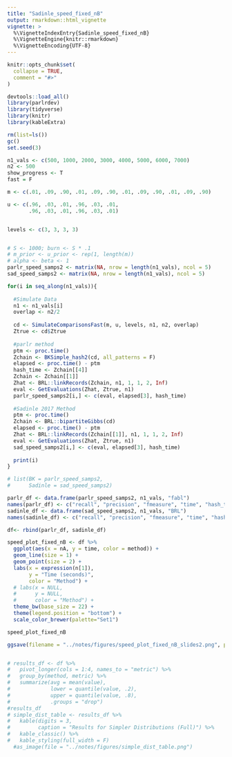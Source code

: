 ```yaml
---
title: "Sadinle_speed_fixed_nB"
output: rmarkdown::html_vignette
vignette: >
  %\VignetteIndexEntry{Sadinle_speed_fixed_nB}
  %\VignetteEngine{knitr::rmarkdown}
  %\VignetteEncoding{UTF-8}
---
```


```r
knitr::opts_chunk$set(
  collapse = TRUE,
  comment = "#>"
)

devtools::load_all()
library(parlrdev)
library(tidyverse)
library(knitr)
library(kableExtra)
```



```r

rm(list=ls())
gc()
set.seed(3)

n1_vals <- c(500, 1000, 2000, 3000, 4000, 5000, 6000, 7000)
n2 <- 500
show_progress <- T
fast = F

m <- c(.01, .09, .90, .01, .09, .90, .01, .09, .90, .01, .09, .90)

u <- c(.96, .03, .01, .96, .03, .01, 
       .96, .03, .01, .96, .03, .01)


levels <- c(3, 3, 3, 3)


# S <- 1000; burn <- S * .1
# m_prior <- u_prior <- rep(1, length(m))
# alpha <- beta <- 1
parlr_speed_samps2 <- matrix(NA, nrow = length(n1_vals), ncol = 5)
sad_speed_samps2 <- matrix(NA, nrow = length(n1_vals), ncol = 5)

for(i in seq_along(n1_vals)){
  
  #Simulate Data
  n1 <- n1_vals[i]
  overlap <- n2/2
  
  cd <- SimulateComparisonsFast(m, u, levels, n1, n2, overlap)
  Ztrue <- cd$Ztrue
  
  #parlr method
  ptm <- proc.time()
  Zchain <- BKSimple_hash2(cd, all_patterns = F)
  elapsed <- proc.time() - ptm
  hash_time <- Zchain[[4]]
  Zchain <- Zchain[[1]]
  Zhat <- BRL::linkRecords(Zchain, n1, 1, 1, 2, Inf)
  eval <- GetEvaluations(Zhat, Ztrue, n1)
  parlr_speed_samps2[i,] <- c(eval, elapsed[3], hash_time)
  
  #Sadinle 2017 Method
  ptm <- proc.time()
  Zchain <- BRL::bipartiteGibbs(cd)
  elapsed <- proc.time() - ptm
  Zhat <- BRL::linkRecords(Zchain[[1]], n1, 1, 1, 2, Inf)
  eval <- GetEvaluations(Zhat, Ztrue, n1)
  sad_speed_samps2[i,] <- c(eval, elapsed[3], hash_time)
  
  print(i)
}

# list(BK = parlr_speed_samps2,
#      Sadinle = sad_speed_samps2)
```

```r



parlr_df <- data.frame(parlr_speed_samps2, n1_vals, "fabl")
names(parlr_df) <- c("recall", "precision", "fmeasure", "time", "hash_time", "nA", "method")
sadinle_df <- data.frame(sad_speed_samps2, n1_vals, "BRL")
names(sadinle_df) <- c("recall", "precision", "fmeasure", "time", "hash_time", "nA",  "method")

df<- rbind(parlr_df, sadinle_df)

speed_plot_fixed_nB <- df %>% 
  ggplot(aes(x = nA, y = time, color = method)) +
  geom_line(size = 1) +
  geom_point(size = 2) + 
  labs(x = expression(n[1]),
       y = "Time (seconds)",
       color = "Method") +
  # labs(x = NULL, 
  #      y = NULL,
  #      color = "Method") +
  theme_bw(base_size = 22) + 
  theme(legend.position = "bottom") +
  scale_color_brewer(palette="Set1")

speed_plot_fixed_nB

ggsave(filename = "../notes/figures/speed_plot_fixed_nB_slides2.png", plot = speed_plot_fixed_nB)


# results_df <- df %>% 
#   pivot_longer(cols = 1:4, names_to = "metric") %>% 
#   group_by(method, metric) %>% 
#   summarize(avg = mean(value),
#             lower = quantile(value, .2),
#             upper = quantile(value, .8),
#             .groups = "drop")
#results_df
# simple_dist_table <- results_df %>%
#   kable(digits = 3,
#         caption = "Results for Simpler Distributions (Full)") %>%
#   kable_classic() %>%
#   kable_styling(full_width = F)
  #as_image(file = "../notes/figures/simple_dist_table.png")
```
